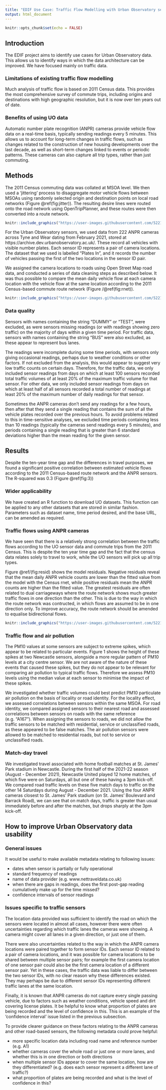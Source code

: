 ```yaml
---
title: "EDIF Use Case: Traffic Flow Modelling with Urban Observatory sensor data"
output: html_document
---
```


```r
knitr::opts_chunk$set(echo = FALSE)
```

## Introduction

The EDIF project aims to identify use cases for Urban Observatory data.
This allows us to identify ways in which the data architecture can be improved.
We have focused mainly on traffic data.

### Limitations of existing traffic flow modelling

Much analysis of traffic flow is based on 2011 Census data.
This provides the most comprehensive survey of commute trips, including origins and destinations with high geographic resolution, but it is now over ten years out of date.

### Benefits of using UO data

Automatic number plate recognition (ANPR) cameras provide vehicle flow data on a real-time basis, typically sending readings every 5 minutes.
This allows us to account for long-term changes in traffic flows, such as changes related to the construction of new housing developments over the last decade, as well as short-term changes linked to events or periodic patterns.
These cameras can also capture all trip types, rather than just commuting.

## Methods

The 2011 Census commuting data was collated at MSOA level.
We then used a 'jittering' process to disaggregate motor vehicle flows between MSOAs using randomly selected origin and destination points on local road networks (Figure \@ref(fig:jitter)). 
The resulting desire lines were routed onto the road network using OpenTripPlanner, and these routes were then converted into a route network. 

```r
knitr::include_graphics("https://user-images.githubusercontent.com/52210872/230068714-f5ccb2dd-c636-4675-882b-b55383ed4f75.png")
```

For the Urban Observatory sensors, we used data from 222 ANPR cameras across Tyne and Wear dating from February 2021, stored at https://archive.dev.urbanobservatory.ac.uk/. 
These record all vehicles with visible number plates.
Each sensor ID represents a pair of camera locations.
The dataset that we used is labelled "Plates In", and it records the number of vehicles passing the first of the two locations in the sensor ID pair.

We assigned the camera locations to roads using Open Street Map road data, and conducted a series of data cleaning steps as described below. 
It was thus possible to compare the mean daily vehicle flow at each camera location with the vehicle flow at the same location according to the 2011 Census-based commute route network (Figure /@ref(fig:rnet)).

```r
knitr::include_graphics("https://user-images.githubusercontent.com/52210872/230068795-6dcb82fb-e919-4eae-8433-799e33114382.png")
```

### Data quality

Sensors with names containing the string "DUMMY" or "TEST", were excluded, as were sensors missing readings (or with readings showing zero traffic) on the majority of days within a given time period. 
For traffic data, sensors with names containing the string "BUS" were also excluded, as these appear to represent bus lanes.

The readings were incomplete during some time periods, with sensors only giving occasional readings, perhaps due to weather conditions or other factors.
If not excluded from the analysis, this would appear to suggest very low traffic counts on certain days.
Therefore, for the traffic data, we only included sensor readings from days on which at least 100 sensors recorded total traffic volumes of at least 20% of the maximum traffic volume for that sensor.
For other data, we only included sensor readings from days on which at least half of all sensors recorded a total number of readings at least 20% of the maximum number of daily readings for that sensor.

Sometimes the ANPR cameras don't send any readings for a few hours, then after that they send a single reading that contains the sum of all the vehicle plates recorded over the previous hours. 
To avoid problems related to this in time-sensitive analyses, we excluded time periods containing less than 10 readings (typically the cameras send readings every 5 minutes), and periods containing a single reading that is greater than 6 standard deviations higher than the mean reading for the given sensor.

## Results

Despite the ten-year time gap and the differences in travel purposes, we found a significant positive correlation between estimated vehicle flows according to the 2011 Census-based route network and the ANPR sensors. 
The R-squared was 0.3 (Figure \@ref(fig:3))

### Wider applicability

We have created an R function to download UO datasets. 
This function can be applied to any other datasets that are stored in similar fashion.
Parameters such as dataset name, time period desired, and the base URL, can be amended as required.

### Traffic flows using ANPR cameras

We have seen that there is a relatively strong correlation between the traffic flows according to the UO sensor data and commute trips from the 2011 Census.
This is despite the ten year time gap and the fact that the census data relates solely to travel to work, while the UO sensors will pick up all trip types. 

Figure @ref/(fig:resid) shows the model residuals.
Negative residuals reveal that the mean daily ANPR vehicle counts are lower than the fitted value from the model with the Census rnet, while positive residuals mean the ANPR counts are higher than the fitted value.
The greatest residuals are often related to dual carriageways where the route network shows much greater traffic flows in one direction than the other.
This is due to the way in which the route network was contructed, in which flows are assumed to be in one direction only.
To improve accuracy, the route network should be amended to equalise bidirectional flows.

```r
knitr::include_graphics("https://user-images.githubusercontent.com/52210872/228835442-a6b72b77-2b32-4d9b-9937-af135a33d301.jpg")
```

### Traffic flow and air pollution

The PM10 values at some sensors are subject to extreme spikes, which appear to be related to particular events. 
Figure 1 shows the height of these spikes at two Newcastle sensors, alongside a more regular pattern of PM10 levels at a city centre sensor.
We are not aware of the nature of these events that caused these spikes, but they do not appear to be relevant for comparing air pollution to typical traffic flows.
Therefore we assess PM10 levels using the median value at each sensor to minimise the impact of these spikes.

We investigated whether traffic volumes could best predict PM10 particulate air pollution on the basis of locality or road identity. 
For the locality effect, we assessed correlations between sensors within the same MSOA.
For road identity, we compared assigned sensors to their nearest road and assessed correlations between sensors on roads with the same reference (e.g. "A167").
When assigning the sensors to roads, we did not allow the traffic sensors to be matched with residential, service or unclassified roads, as these appeared to be false matches.
The air pollution sensors were allowed to be matched to residential roads, but not to service or unclassified roads.

### Match-day travel

We investigated travel associated with home football matches at St. James' Park stadium in Newcastle.
During the first half of the 2021-22 season (August - December 2021), Newcastle United played 12 home matches, of which five were on Saturdays, all but one of these having a 3pm kick-off.
We compared road traffic levels on these five match days to traffic on the other 14 Saturdays during August - December 2021.
Using the four ANPR cameras closest to St. James' Park stadium (on St. James' Boulevard and Barrack Road), we can see that on match days, traffic is greater than usual immediately before and after the matches, but drops sharply at the 3pm kick-off.

## How to improve Urban Observatory data usability

### General issues

It would be useful to make available metadata relating to following issues:

- dates when sensor is partially or fully operational
- standard frequency of readings
- name of data provider (e.g. www.nettraveldata.co.uk)
- when there are gaps in readings, does the first post-gap reading cumulatively make up for the time missed?
- confidence intervals of sensor readings

### Issues specific to traffic sensors

The location data provided was sufficient to identify the road on which the sensors were located in almost all cases, however there were often uncertainties regarding which traffic lanes the cameras were showing.
A camera might cover all lanes in a given direction, or just one of them.

There were also uncertainties related to the way in which the ANPR camera locations were paired together to form sensor IDs. 
Each sensor ID related to a pair of camera locations, and it was possible for camera locations to be shared between multiple sensor pairs; for example the first camera location of one sensor pair could also be the first camera location of a different sensor pair.
Yet in these cases, the traffic data was liable to differ between the two sensor IDs, with no clear reason why these differences existed. 
They may perhaps be due to different sensor IDs representing different traffic lanes at the same location.

Finally, it is known that ANPR cameras do not capture every single passing vehicle, due to factors such as weather conditions, vehicle speed and dirt covering license plates.
It be helpful to know what proportion of plates are being recorded and the level of confidence in this. 
This is an example of the 'confidence interval' issue listed in the previous subsection.

To provide clearer guidance on these factors relating to the ANPR cameras and other road-based sensors, the following metadata could prove helpful:

- more specific location data including road name and reference number (e.g. A1)
- whether cameras cover the whole road or just one or more lanes, and whether this is in one direction or both directions
- when multiple sensor IDs appear to cover the same location, how are they differentiated? (e.g. does each sensor represent a different lane of traffic?)
- what proportion of plates are being recorded and what is the level of confidence in this?
